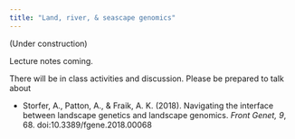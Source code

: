 ```yaml
---
title: "Land, river, & seascape genomics"
---
```


(Under construction)

Lecture notes coming.

There will be in class activities and discussion. Please be prepared to talk about

-   Storfer, A., Patton, A., & Fraik, A. K. (2018). Navigating the interface between landscape genetics and landscape genomics. *Front Genet, 9*, 68. doi:10.3389/fgene.2018.00068
